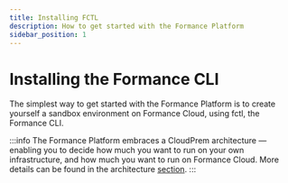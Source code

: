 ```yaml
---
title: Installing FCTL
description: How to get started with the Formance Platform
sidebar_position: 1
---
```


# Installing the Formance CLI

The simplest way to get started with the Formance Platform is to create yourself a sandbox environment on Formance Cloud, using fctl, the Formance CLI.

:::info
The Formance Platform embraces a CloudPrem architecture — enabling you to decide how much you want to run on your own infrastructure, and how much you want to run on Formance Cloud. More details can be found in the architecture [section](../stack/architecture.mdx).
:::

<Install />
